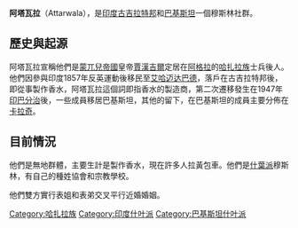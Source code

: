 {{unreferenced|time=2015-01-14T06:04:09+00:00}}
'''阿塔瓦拉'''（Attarwala），是[[印度|印度]][[古吉拉特邦|古吉拉特邦]]和[[巴基斯坦|巴基斯坦]]一個穆斯林社群。

==歷史與起源==
阿塔瓦拉宣稱他們是[[蒙兀兒帝國|蒙兀兒帝國]]皇帝[[賈漢吉爾|賈漢吉爾]]定居在[[阿格拉|阿格拉]]的[[哈扎拉族|哈扎拉族]]士兵後人。他們因參與印度1857年反英運動後移民至[[艾哈迈达巴德|艾哈迈达巴德]]，落戶在古吉拉特邦後，即從事製作香水，阿塔瓦拉這個詞即指香水的製造商，第二次遷移發生在1947年[[印巴分治|印巴分治]]後，一些成員移居巴基斯坦，其他的留下，在巴基斯坦的成員主要分佈在[[卡拉奇|卡拉奇]]。

==目前情況==
他們是無地群體，主要生計是製作香水，現在許多人拉黃包車。他們是[[什葉派|什葉派]]穆斯林，有自己的種姓協會和宗教學校。

他們雙方實行表姐和表弟交叉平行近婚婚姻。

[[Category:哈扎拉族|Category:哈扎拉族]]
[[Category:印度什叶派|Category:印度什叶派]]
[[Category:巴基斯坦什叶派|Category:巴基斯坦什叶派]]